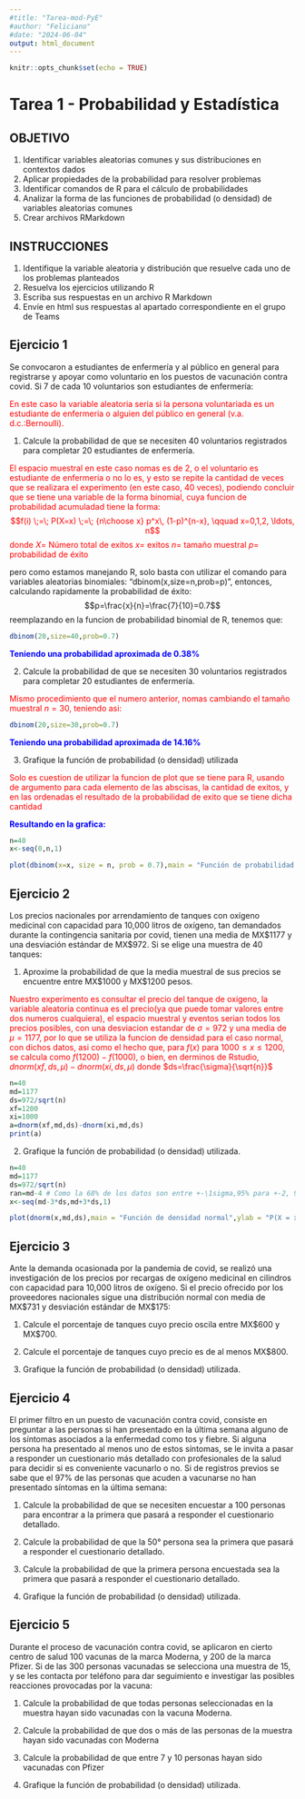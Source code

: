 ```yaml
---
#title: "Tarea-mod-PyE"
#author: "Feliciano"
#date: "2024-06-04"
output: html_document
---
```

<style>
r { color: Red }
b { color: Blue }
</style>

```r
knitr::opts_chunk$set(echo = TRUE)
```

# Tarea 1 - Probabilidad y Estadística
## OBJETIVO
1. Identificar variables aleatorias comunes y sus distribuciones en contextos dados
2. Aplicar propiedades de la probabilidad para resolver problemas
3. Identificar comandos de R para el cálculo de probabilidades
4. Analizar la forma de las funciones de probabilidad (o densidad) de variables aleatorias comunes
5. Crear archivos RMarkdown

## INSTRUCCIONES

1. Identifique la variable aleatoria y distribución que resuelve cada uno de los problemas planteados
2. Resuelva los ejercicios utilizando R
3. Escriba sus respuestas en un archivo R Markdown
4. Envíe en html sus respuestas al apartado correspondiente en el grupo de Teams

## Ejercicio 1

Se convocaron a estudiantes de enfermería y al público en general para registrarse y apoyar como voluntario en los puestos de vacunación contra covid. Si 7 de cada 10 voluntarios son estudiantes de enfermería:

<r>En este caso la variable aleatoria seria si la persona voluntariada es un estudiante de enfermeria o alguien del público en general (v.a. d.c.:Bernoulli).</r>

  1. Calcule la probabilidad de que se necesiten 40 voluntarios registrados para completar 20 estudiantes de enfermería.
  
  <r>El espacio muestral en este caso nomas es de 2, o el voluntario es estudiante de enfermeria o no lo es, y esto
  se repite la cantidad de veces que se realizara el experimento (en este caso, 40 veces), podiendo concluir que se tiene una variable
  de la forma binomial, cuya funcion de probabilidad acumuladad tiene la forma: 
  $$f(i) \;=\; P(X=x)  \;=\; {n\choose x} p^x\, (1-p)^{n-x}, \qquad x=0,1,2, \ldots, n$$
  donde $X$= Número total de exitos  $x=$ exitos  $n=$ tamaño muestral  $p=$ probabilidad de éxito
  
  pero como estamos manejando R, solo basta con utilizar el comando para variables aleatorias binomiales: "dbinom(x,size=n,prob=p)", entonces, calculando rapidamente la probabilidad de éxito:
  $$p=\frac{x}{n}=\frac{7}{10}=0.7$$
  reemplazando en la funcion de probabilidad binomial de R, tenemos que:
```r
dbinom(20,size=40,prob=0.7)
```
  
  </r>
  
  <b>Teniendo una probabilidad aproximada de 0.38%</b>
  
  2. Calcule la probabilidad de que se necesiten 30 voluntarios registrados para completar 20 estudiantes de enfermería.
  
  <r> Mismo procedimiento que el numero anterior, nomas cambiando el tamaño muestral $n=30$, teniendo asi:
```r
dbinom(20,size=30,prob=0.7)
```
  
  <b>Teniendo una probabilidad aproximada de 14.16%</b>

  3. Grafique la función de probabilidad (o densidad) utilizada
  
  <r>Solo es cuestion de utilizar la funcion de plot que se tiene para R, usando de argumento para cada elemento de las abscisas, la cantidad de exitos, y en las ordenadas el resultado de la probabilidad de exito que se tiene dicha cantidad</r>
  
  <b> Resultando en la grafica:</b>
```r
n=40
x<-seq(0,n,1)

plot(dbinom(x=x, size = n, prob = 0.7),main = "Función de probabilidad binomial",ylab = "P(X = x)", xlab = "Número de éxitos",col="blue")
```


## Ejercicio 2

Los precios nacionales por arrendamiento de tanques con oxígeno medicinal con capacidad para 10,000 litros de oxígeno, tan demandados durante la contingencia sanitaria por covid, tienen una media de MX$1177 y una desviación estándar de MX$972. Si se elige una muestra de 40 tanques:

  1. Aproxime la probabilidad de que la media muestral de sus precios se encuentre entre MX$1000 y MX$1200 pesos.
  
  <r>Nuestro experimento es consultar el precio del tanque de oxigeno, la variable aleatoria continua es el precio(ya que puede tomar valores entre dos numeros cualquiera), el espacio muestral y eventos serian todos los precios posibles, con una desviacion estandar de $\sigma=972$ y una media de $\mu=1177$, por lo que se utiliza la funcion de densidad para el caso normal, con dichos datos, asi como el hecho que, para $f(x)$ para $1000\leq x\leq 1200$, se calcula como $f(1200)-f(1000)$, o bien, en derminos de Rstudio, $dnorm(xf,ds,\mu)-dnorm(xi,ds,\mu)$ donde $ds=\frac{\sigma}{\sqrt{n}}$</r>
```r
n=40
md=1177
ds=972/sqrt(n)
xf=1200
xi=1000
a=dnorm(xf,md,ds)-dnorm(xi,md,ds)
print(a)
```


  2. Grafique la función de probabilidad (o densidad) utilizada.
```r
n=40
md=1177
ds=972/sqrt(n)
ran=md-4 # Como la 68% de los datos son entre +-\1sigma,95% para +-2, 99% para +-3\sigma, entonces utilizamos el rango
x<-seq(md-3*ds,md+3*ds,1)

plot(dnorm(x,md,ds),main = "Función de densidad normal",ylab = "P(X = x)", xlab = "Precio",col="blue")
```

## Ejercicio 3

Ante la demanda ocasionada por la pandemia de covid, se realizó una investigación de los precios por recargas de oxígeno medicinal en cilindros con capacidad para 10,000 litros de oxígeno. Si el precio ofrecido por los proveedores nacionales sigue una distribución normal con media de MX$731 y desviación estándar de MX$175:

  1. Calcule el porcentaje de tanques cuyo precio oscila entre MX$600 y MX$700.

  2. Calcule el porcentaje de tanques cuyo precio es de al menos MX$800.

  3. Grafique la función de probabilidad (o densidad) utilizada.

## Ejercicio 4

El primer filtro en un puesto de vacunación contra covid, consiste en preguntar a las personas si han presentado en la última semana alguno de los síntomas asociados a la enfermedad como tos y fiebre. Si alguna persona ha presentado al menos uno de estos síntomas, se le invita a pasar a responder un cuestionario más detallado con profesionales de la salud para decidir si es conveniente vacunarlo o no. Si de registros previos se sabe que el 97% de las personas que acuden a vacunarse no han presentado síntomas en la última semana:

  1. Calcule la probabilidad de que se necesiten encuestar a 100 personas para encontrar a la primera que pasará a responder el cuestionario detallado.

  2. Calcule la probabilidad de que la 50° persona sea la primera que pasará a responder el cuestionario detallado.

  3. Calcule la probabilidad de que la primera persona encuestada sea la primera que pasará a responder el cuestionario detallado.

  4. Grafique la función de probabilidad (o densidad) utilizada.

## Ejercicio 5

Durante el proceso de vacunación contra covid, se aplicaron en cierto centro de salud 100 vacunas de la marca Moderna, y 200 de la marca Pfizer. Si de las 300 personas vacunadas se selecciona una muestra de 15, y se les contacta por teléfono para dar seguimiento e investigar las posibles reacciones provocadas por la vacuna:

  1. Calcule la probabilidad de que todas personas seleccionadas en la muestra hayan sido vacunadas con la vacuna Moderna.

  2. Calcule la probabilidad de que dos o más de las personas de la muestra hayan sido vacunadas con Moderna

  3. Calcule la probabilidad de que entre 7 y 10 personas hayan sido vacunadas con Pfizer

  4. Grafique la función de probabilidad (o densidad) utilizada.

